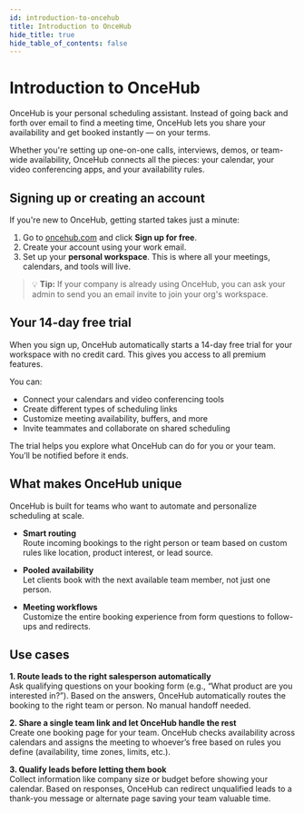 ```yaml
---
id: introduction-to-oncehub
title: Introduction to OnceHub
hide_title: true
hide_table_of_contents: false
---
```


# Introduction to OnceHub

OnceHub is your personal scheduling assistant. Instead of going back and forth over email to find a meeting time, OnceHub lets you share your availability and get booked instantly — on your terms.

Whether you're setting up one-on-one calls, interviews, demos, or team-wide availability, OnceHub connects all the pieces: your calendar, your video conferencing apps, and your availability rules.

## Signing up or creating an account

If you're new to OnceHub, getting started takes just a minute:

1. Go to [oncehub.com](https://oncehub.com) and click **Sign up for free**.
2. Create your account using your work email.
3. Set up your **personal workspace**. This is where all your meetings, calendars, and tools will live.

> 💡 **Tip:** If your company is already using OnceHub, you can ask your admin to send you an email invite to join your org's workspace.


## Your 14-day free trial

When you sign up, OnceHub automatically starts a 14-day free trial for your workspace with no credit card. This gives you access to all premium features.

You can:
- Connect your calendars and video conferencing tools
- Create different types of scheduling links
- Customize meeting availability, buffers, and more
- Invite teammates and collaborate on shared scheduling

The trial helps you explore what OnceHub can do for you or your team. You’ll be notified before it ends.

## What makes OnceHub unique

OnceHub is built for teams who want to automate and personalize scheduling at scale.

- **Smart routing**  
  Route incoming bookings to the right person or team based on custom rules like location, product interest, or lead source.

- **Pooled availability**  
  Let clients book with the next available team member, not just one person.

- **Meeting workflows**  
  Customize the entire booking experience from form questions to follow-ups and redirects.

## Use cases

**1. Route leads to the right salesperson automatically**  
Ask qualifying questions on your booking form (e.g., “What product are you interested in?”). Based on the answers, OnceHub automatically routes the booking to the right team or person. No manual handoff needed.

**2. Share a single team link and let OnceHub handle the rest**  
Create one booking page for your team. OnceHub checks availability across calendars and assigns the meeting to whoever’s free based on rules you define (availability, time zones, limits, etc.).

**3. Qualify leads before letting them book**  
Collect information like company size or budget before showing your calendar. Based on responses, OnceHub can redirect unqualified leads to a thank-you message or alternate page saving your team valuable time.

